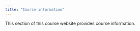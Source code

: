 ```yaml
---
title: "Course information"
---
```


This section of this course website provides course information. 
